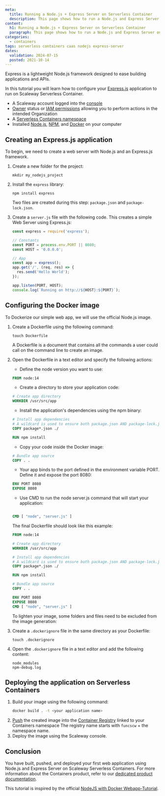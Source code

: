 ```yaml
---
meta:
  title: Running a Node.js + Express Server on Serverless Container
  description: This page shows how to run a Node.js and Express Server on a Serverless Container 
content:
  h1: Running a Node.js + Express Server on Serverless Container
  paragraph: This page shows how to run a Node.js and Express Server on a Serverless Container 
categories:
  - containers
tags: serverless containers caas nodejs express-server
dates:
  validation: 2024-07-15
  posted: 2021-10-14
---
```


Express is a lightweight Node.js framework designed to ease building applications and APIs.

In this tutorial you will learn how to configure your [Express.js](http://expressjs.com/) application to run on Scaleway Serverless Container.

<Macro id="requirements" />

- A Scaleway account logged into the [console](https://console.scaleway.com)
- [Owner](/identity-and-access-management/iam/concepts/#owner) status or [IAM permissions](/identity-and-access-management/iam/concepts/#permission) allowing you to perform actions in the intended Organization
- A [Serverless Containers namespace](/serverless/containers/how-to/create-a-containers-namespace/)
- Installed [Node.js](https://nodejs.org/en/), [NPM](https://www.npmjs.com/), and [Docker](https://www.docker.com/) on your computer

## Creating an Express.js application

To begin, we need to create a web server with Node.js and an Express.js framework.

1.  Create a new folder for the project:
    ```
    mkdir my_nodejs_project
    ```
2. Install the `express` library: 
    ```
    npm install express
    ```

    Two files are created during this step: `package.json` and `package-lock.json`. 
3. Create a `server.js` file with the following code. This creates a simple Web Server using Express.js:
    ```js
    const express = require('express');

    // Constants
    const PORT = process.env.PORT || 8080;
    const HOST = '0.0.0.0';

    // App
    const app = express();
    app.get('/', (req, res) => {
      res.send('Hello World');
    });

    app.listen(PORT, HOST);
    console.log(`Running on http://${HOST}:${PORT}`);
    ```

## Configuring the Docker image

To Dockerize our simple web app, we will use the official Node.js image.

1. Create a Dockerfile using the following command: 
    ```
    touch Dockerfile
    ```
    <Message type="tip">
      A Dockerfile is a document that contains all the commands a user could call on the command line to create an image.
    </Message>
2. Open the Dockerfile in a text editor and specify the following actions:
    * Define the node version you want to use:

    ```dockerfile
    FROM node:14
    ```

    * Create a directory to store your application code:

    ```dockerfile
    # Create app directory
    WORKDIR /usr/src/app
    ```

    * Install the application's dependencies using the npm binary:

    ```dockerfile
    # Install app dependencies
    # A wildcard is used to ensure both package.json AND package-lock.json are copied
    COPY package*.json ./

    RUN npm install
    ```

    * Copy your code inside the Docker image:

    ```dockerfile
    # Bundle app source
    COPY . .
    ```

    * Your app binds to the port defined in the environment variable PORT. Define it and expose the port 8080:

    ```dockerfile
    ENV PORT 8080
    EXPOSE 8080
    ```

    * Use CMD to run the node server.js command that will start your application:
    ```dockerfile

    CMD [ "node", "server.js" ]
    ```

    The final Dockerfile should look like this example:

    ```dockerfile 
    FROM node:14

    # Create app directory
    WORKDIR /usr/src/app

    # Install app dependencies
    # A wildcard is used to ensure both package.json AND package-lock.json are copied
    COPY package*.json ./

    RUN npm install

    # Bundle app source
    COPY . .

    ENV PORT 8080
    EXPOSE 8080
    CMD [ "node", "server.js" ]
    ```

    To lighten your image, some folders and files need to be excluded from the image generation:
3. Create a `.dockerignore` file in the same directory as your Dockerfile:
    ```
    touch .dockerignore 
    ```
4. Open the `.dockerignore` file in a text editor and add the following content:
    ```
    node_modules
    npm-debug.log
    ```

## Deploying the application on Serverless Containers

1. Build your image using the following command: 
    ```sh
    docker build . -t <your application name>
    ```
2. [Push](/containers/container-registry/how-to/push-images/) the created image into the [Container Registry](/containers/container-registry/quickstart/) linked to your Containers namespace
    <Message type="tip">
      The registry name starts with `funcscw` + the namespace name.
    </Message>
3. Deploy the image using the Scaleway console.

## Conclusion

You have built, pushed, and deployed your first web application using Node.js and Express Server on Scaleway Serverless Containers. For more information about the Containers product, refer to our [dedicated product documentation](/serverless/containers/quickstart/).

This tutorial is inspired by the official [NodeJS with Docker Webapp-Tutorial](https://nodejs.org/en/docs/guides/nodejs-docker-webapp/).
